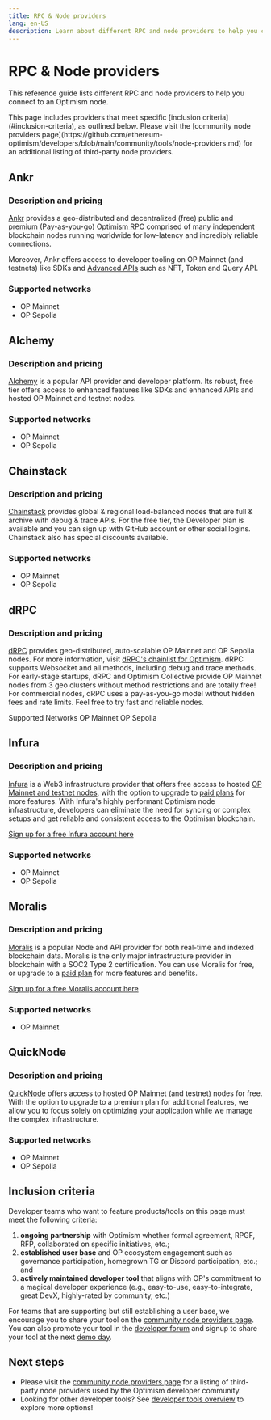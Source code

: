 ```yaml
---
title: RPC & Node providers
lang: en-US
description: Learn about different RPC and node providers to help you connect to an Optimism node.
---
```



# RPC & Node providers

This reference guide lists different RPC and node providers to help you connect to an Optimism node.

<Callout type="default">
This page includes providers that meet specific [inclusion criteria](#inclusion-criteria), as outlined below. Please visit the [community node providers page](https://github.com/ethereum-optimism/developers/blob/main/community/tools/node-providers.md) for an additional listing of third-party node providers.
</Callout>

## Ankr

### Description and pricing

[Ankr](https://www.ankr.com/) provides a geo-distributed and decentralized (free) public and premium (Pay-as-you-go) [Optimism RPC](https://www.ankr.com/rpc/optimism/) comprised of many independent blockchain nodes running worldwide for low-latency and incredibly reliable connections.

Moreover, Ankr offers access to developer tooling on OP Mainnet (and testnets) like SDKs and [Advanced APIs](https://www.ankr.com/advanced-api/) such as NFT, Token and Query API.

### Supported networks

*   OP Mainnet
*   OP Sepolia

## Alchemy

### Description and pricing

[Alchemy](https://docs.alchemy.com/reference/optimism-api-quickstart/?a=818c11a8da) is a popular API provider and developer platform. Its robust, free tier offers access to enhanced features like SDKs and enhanced APIs and hosted OP Mainnet and testnet nodes.

### Supported networks

*   OP Mainnet
*   OP Sepolia

## Chainstack

### Description and pricing

[Chainstack](https://chainstack.com/build-better-with-optimism/) provides global & regional load-balanced nodes that are full & archive with debug & trace APIs. For the free tier, the Developer plan is available and you can sign up with GitHub account or other social logins. Chainstack also has special discounts available.

### Supported networks

*   OP Mainnet
*   OP Sepolia

## dRPC

### Description and pricing
[dRPC](https://drpc.org) provides geo-distributed, auto-scalable OP Mainnet and OP Sepolia nodes. For more information, visit [dRPC's chainlist for Optimism](https://drpc.org/chainlist/optimism). dRPC supports Websocket and all methods, including debug and trace methods. 
For early-stage startups, dRPC and Optimism Collective provide OP Mainnet nodes from 3 geo clusters without method restrictions and are totally free! 
For commercial nodes, dRPC uses a pay-as-you-go model without hidden fees and rate limits. Feel free to try fast and reliable nodes.

Supported Networks
OP Mainnet
OP Sepolia

## Infura

### Description and pricing

[Infura](https://infura.io) is a Web3 infrastructure provider that offers free access to hosted [OP Mainnet and testnet nodes](https://docs.infura.io/infura/networks/optimism), with the option to upgrade to [paid plans](https://www.infura.io/pricing) for more features. With Infura's highly performant Optimism node infrastructure, developers can eliminate the need for syncing or complex setups and get reliable and consistent access to the Optimism blockchain.

[Sign up for a free Infura account here](https://app.infura.io/register)

### Supported networks

*   OP Mainnet
*   OP Sepolia

## Moralis

### Description and pricing

[Moralis](https://moralis.io/?utm_source=op-docs&utm_medium=partner-docs) is a popular Node and API provider for both real-time and indexed blockchain data. Moralis is the only major infrastructure provider in blockchain with a SOC2 Type 2 certification. You can use Moralis for free, or upgrade to a [paid plan](https://moralis.io/pricing/?utm_source=op-docs&utm_medium=partner-docs) for more features and benefits.

[Sign up for a free Moralis account here](https://admin.moralis.io/register/?utm_source=op-docs&utm_medium=partner-docs)

### Supported networks

*   OP Mainnet

## QuickNode

### Description and pricing

[QuickNode](https://www.quicknode.com/) offers access to hosted OP Mainnet (and testnet) nodes for free.
With the option to upgrade to a premium plan for additional features, we allow you to focus solely on optimizing your application while we manage the complex infrastructure.

### Supported networks

*   OP Mainnet
*   OP Sepolia

## Inclusion criteria

Developer teams who want to feature products/tools on this page must meet the following criteria:

1.  **ongoing partnership** with Optimism whether formal agreement, RPGF, RFP, collaborated on specific initiatives, etc.;
2.  **established user base** and OP ecosystem engagement such as governance participation, homegrown TG or Discord participation, etc.; and
3.  **actively maintained developer tool** that aligns with OP's commitment to a magical developer experience (e.g., easy-to-use, easy-to-integrate, great DevX, highly-rated by community, etc.)

For teams that are supporting but still establishing a user base, we encourage you to share your tool on the [community node providers page](https://github.com/ethereum-optimism/developers/blob/main/community/tools/node-providers.md).
You can also promote your tool in the [developer forum](https://github.com/ethereum-optimism/developers/discussions/categories/show-and-tell) and signup to share your tool at the next [demo day](https://community.optimism.io/docs/contribute/demo-day/).

## Next steps

*   Please visit the [community node providers page](https://github.com/ethereum-optimism/developers/blob/main/community/tools/node-providers.md) for a listing of third-party node providers used by the Optimism developer community.
*   Looking for other developer tools? See [developer tools overview](/builders/tools/overview) to explore more options!
